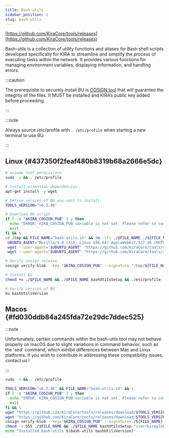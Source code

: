```yaml
---
title: Bash-utils
sidebar_position: 1
slug: bash-utils
---
```





[https://github.com/KiraCore/tools/releases](https://github.com/KiraCore/tools/releases)


Bash-utils is a collection of utility functions and aliases for Bash shell scripts developed specifically for KIRA to streamline and simplify the process of executing tasks within the network. It provides various functions for managing environment variables, displaying information, and handling errors.


:::caution

The prerequisite to securely install BU is [COSIGN tool](/docs/tools/cosign) that will guarantee the integrity of the files. It MUST be installed and KIRA’s public key added before proceeding.

:::




:::note

Always source /etc/profile with `. /etc/profile` when starting a new terminal to use BU. 

:::




<Tabs>
<TabItem value="linux" label="Linux">


## Linux {#437350f2feaf480b8319b68a2666e5dc}


```bash
# assume root permissions
sudo -s && . /etc/profile

# Install essential dependencies
apt-get install -y wget

# Define version of BU you want to install
TOOLS_VERSION="v0.3.46"

# Download BU script
if [ -z "$KIRA_COSIGN_PUB" ] ; then
  echo "ERROR: KIRA_COSIGN_PUB variable is not set. Please refer to cosign installation to add KIRA's public key path as variable."
  exit
fi && \
cd /tmp && FILE_NAME="bash-utils.sh" && rm -rfv ./$FILE_NAME ./${FILE_NAME}.sig && \
 UBUNTU_AGENT="Mozilla/5.0 (X11; Linux x86_64) AppleWebKit/537.36 (KHTML, like Gecko) Chrome/90.0.4430.85 Safari/537.36" && \
 wget --user-agent="$UBUNTU_AGENT" "https://github.com/KiraCore/tools/releases/download/$TOOLS_VERSION/${FILE_NAME}" -O ./$FILE_NAME && \
 wget --user-agent="$UBUNTU_AGENT" "https://github.com/KiraCore/tools/releases/download/$TOOLS_VERSION/${FILE_NAME}.sig" -O ./${FILE_NAME}.sig

# Verify cosign release
cosign verify-blob --key "$KIRA_COSIGN_PUB" --signature "/tmp/${FILE_NAME}.sig" "/tmp/$FILE_NAME" --insecure-ignore-tlog --insecure-ignore-sct

# Install BU
chmod +x ./$FILE_NAME && ./$FILE_NAME bashUtilsSetup && ./etc/profile

# Verify version of BU 
bu bashUtilsVersion
```



</TabItem>
<TabItem value="macos" label="MacOS">


## Macos {#fd030ddb84a245fda72e29dc7ddec525}


:::note

Unfortunately, certain commands within the bash-utils tool may not behave properly on macOS due to slight variations in command behavior, such as the 'sed' command, which exhibit differences between Mac and Linux platforms. If you wish to contribute in addressing these compatibility issues, contact us !

:::




```bash
sudo -s && . /etc/profile

TOOLS_VERSION="v0.3.46" && FILE_NAME="bash-utils.sh" && \
if [ -z "$KIRA_COSIGN_PUB" ] ; then
  echo "ERROR: KIRA_COSIGN_PUB variable is not set. Please refer to cosign installation to add KIRA's public key path as variable."
  exit
fi && \
wget "https://github.com/KiraCore/tools/releases/download/$TOOLS_VERSION/${FILE_NAME}" -O ./$FILE_NAME && \
wget "https://github.com/KiraCore/tools/releases/download/$TOOLS_VERSION/${FILE_NAME}.sig" -O ./${FILE_NAME}.sig && \
cosign verify-blob --key="$KIRA_COSIGN_PUB" --signature=./${FILE_NAME}.sig ./$FILE_NAME && \
chmod -v 555 ./$FILE_NAME && ./$FILE_NAME bashUtilsSetup "/var/kiraglob" && . /etc/profile && \
echo "Installed bash-utils $(bash-utils bashUtilsVersion)"
```



</TabItem></Tabs>

